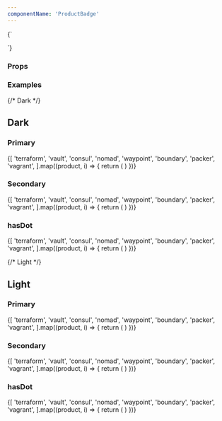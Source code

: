 ```yaml
---
componentName: 'ProductBadge'
---
```


<LiveComponent>
  {`
    <section>
      <div style={{display: 'flex', flexWrap: 'wrap', backgroundColor: 'black', padding: '16px'}}>
        <ProductBadge
          productName={'waypoint'}
          appearance={'dark'}
          hasDot={true}
          theme={'secondary'}
        />
      </div>
      <div style={{display: 'flex', flexWrap: 'wrap', backgroundColor: 'white', padding: '16px'}}>
        <ProductBadge
          productName={'waypoint'}
          appearance={'light'}
          hasDot={true}
          theme={'secondary'}
        />
      </div>
    </section>

  `}
</LiveComponent>

### Props

<PropsTable props={componentProps} />

### Examples

<section>
  {/* Dark */}
  <div style={{backgroundColor: 'black', padding: '32px'}}>
    <h2 style={{ color: 'white', marginTop: '0' }}>Dark</h2>
    <div>
      <h3 style={{ color: 'white', margin: '0' }}>Primary</h3>
      <div style={{display: 'flex', flexWrap: 'wrap', gap: 16, padding: '16px 0 32px 0'}}>
        {[
          'terraform',
          'vault',
          'consul',
          'nomad',
          'waypoint',
          'boundary',
          'packer',
          'vagrant',
        ].map((product, i) => {
          return (
            <ProductBadge
              key={i}
              productName={product}
              appearance={'dark'}
              theme={'primary'}
            />
          )
        })}
      </div>
    </div>
    <div>
      <h3 style={{ color: 'white', margin: '0' }}>Secondary</h3>
      <div style={{display: 'flex', flexWrap: 'wrap', gap: 16, padding: '16px 0 32px 0'}}>
        {[
          'terraform',
          'vault',
          'consul',
          'nomad',
          'waypoint',
          'boundary',
          'packer',
          'vagrant',
        ].map((product, i) => {
          return (
            <ProductBadge
              key={i}
              productName={product}
              appearance={'dark'}
              theme={'secondary'}
            />
          )
        })}
      </div>
    </div>
    <div>
      <h3 style={{ color: 'white', margin: '0' }}>hasDot</h3>
      <div style={{display: 'flex', flexWrap: 'wrap', gap: 16, padding: '16px 0 32px 0'}}>
        {[
          'terraform',
          'vault',
          'consul',
          'nomad',
          'waypoint',
          'boundary',
          'packer',
          'vagrant',
        ].map((product, i) => {
          return (
            <ProductBadge
              key={i}
              productName={product}
              appearance={'dark'}
              theme={'secondary'}
              hasDot={true}
            />
          )
        })}
      </div>
    </div>
  </div>
  
  {/* Light */}
  <div style={{backgroundColor: 'white', padding: '32px'}}>
    <h2 style={{ color: 'black', marginTop: '0' }}>Light</h2>
    <div>
      <h3 style={{ color: 'black', margin: '0' }}>Primary</h3>
      <div style={{display: 'flex', flexWrap: 'wrap', gap: 16, padding: '16px 0 32px 0'}}>
        {[
          'terraform',
          'vault',
          'consul',
          'nomad',
          'waypoint',
          'boundary',
          'packer',
          'vagrant',
        ].map((product, i) => {
          return (
            <ProductBadge
              key={i}
              productName={product}
              appearance={'light'}
              theme={'primary'}
            />
          )
        })}
      </div>
    </div>
    <div>
      <h3 style={{ color: 'black', margin: '0' }}>Secondary</h3>
      <div style={{display: 'flex', flexWrap: 'wrap', gap: 16, padding: '16px 0 32px 0'}}>
        {[
          'terraform',
          'vault',
          'consul',
          'nomad',
          'waypoint',
          'boundary',
          'packer',
          'vagrant',
        ].map((product, i) => {
          return (
            <ProductBadge
              key={i}
              productName={product}
              appearance={'light'}
              theme={'secondary'}
            />
          )
        })}
      </div>
    </div>
    <div>
      <h3 style={{ color: 'black', margin: '0' }}>hasDot</h3>
      <div style={{display: 'flex', flexWrap: 'wrap', gap: 16, padding: '16px 0 32px 0'}}>
        {[
          'terraform',
          'vault',
          'consul',
          'nomad',
          'waypoint',
          'boundary',
          'packer',
          'vagrant',
        ].map((product, i) => {
          return (
            <ProductBadge
              key={i}
              productName={product}
              appearance={'light'}
              theme={'secondary'}
              hasDot={true}
            />
          )
        })}
      </div>
    </div>
  </div>
</section>
